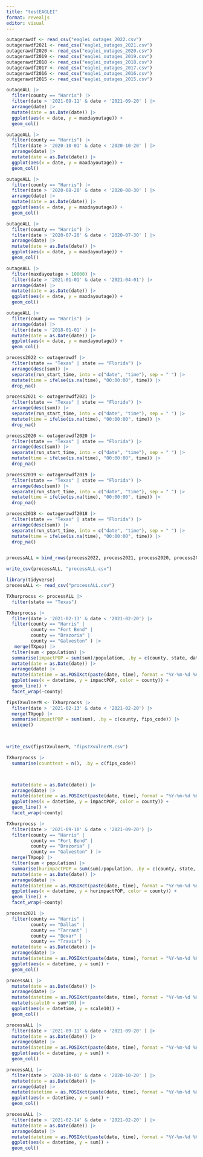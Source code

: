 ```yaml
---
title: "testEAGLEI"
format: revealjs
editor: visual
---
```


```r
outagerawdf <- read_csv("eaglei_outages_2022.csv")
outagerawdf2021 <- read_csv("eaglei_outages_2021.csv")
outagerawdf2020 <- read_csv("eaglei_outages_2020.csv")
outagerawdf2019 <- read_csv("eaglei_outages_2019.csv")
outagerawdf2018 <- read_csv("eaglei_outages_2018.csv")
outagerawdf2017 <- read_csv("eaglei_outages_2017.csv")
outagerawdf2016 <- read_csv("eaglei_outages_2016.csv")
outagerawdf2015 <- read_csv("eaglei_outages_2015.csv")
```






```r
outageALL |>
  filter(county == "Harris") |>
  filter(date > '2021-09-11' & date < '2021-09-20' ) |>
  arrange(date) |>
  mutate(date = as.Date(date)) |>
  ggplot(aes(x = date, y = maxdayoutage)) + 
  geom_col()

outageALL |>
  filter(county == "Harris") |>
  filter(date > '2020-10-01' & date < '2020-10-20' ) |>
  arrange(date) |>
  mutate(date = as.Date(date)) |>
  ggplot(aes(x = date, y = maxdayoutage)) + 
  geom_col()

outageALL |>
  filter(county == "Harris") |>
  filter(date > '2020-08-20' & date < '2020-08-30' ) |>
  arrange(date) |>
  mutate(date = as.Date(date)) |>
  ggplot(aes(x = date, y = maxdayoutage)) + 
  geom_col()

outageALL |>
  filter(county == "Harris") |>
  filter(date > '2020-07-20' & date < '2020-07-30' ) |>
  arrange(date) |>
  mutate(date = as.Date(date)) |>
  ggplot(aes(x = date, y = maxdayoutage)) + 
  geom_col()
```
```r
outageALL |>
  filter(maxdayoutage > 10000) |>
  filter(date > '2021-01-01' & date < '2021-04-01') |>
  arrange(date) |>
  mutate(date = as.Date(date)) |>
  ggplot(aes(x = date, y = maxdayoutage)) + 
  geom_col()
```


```r
outageALL |>
  filter(county == "Harris") |>
  arrange(date) |>
  filter(date > '2018-01-01' ) |>
  mutate(date = as.Date(date)) |>
  ggplot(aes(x = date, y = maxdayoutage)) + 
  geom_col()
```

```r
process2022 <- outagerawdf |>
  filter(state == "Texas" | state == "Florida") |>
  arrange(desc(sum)) |>
  separate(run_start_time, into = c("date", "time"), sep = " ") |>
  mutate(time = ifelse(is.na(time), "00:00:00", time)) |>
  drop_na() 

process2021 <- outagerawdf2021 |>
  filter(state == "Texas" | state == "Florida") |>
  arrange(desc(sum)) |>
  separate(run_start_time, into = c("date", "time"), sep = " ") |>
  mutate(time = ifelse(is.na(time), "00:00:00", time)) |>
  drop_na() 

process2020 <- outagerawdf2020 |>
  filter(state == "Texas" | state == "Florida") |>
  arrange(desc(sum)) |>
  separate(run_start_time, into = c("date", "time"), sep = " ") |>
  mutate(time = ifelse(is.na(time), "00:00:00", time)) |>
  drop_na() 

process2019 <- outagerawdf2019 |>
  filter(state == "Texas" | state == "Florida") |>
  arrange(desc(sum)) |>
  separate(run_start_time, into = c("date", "time"), sep = " ") |>
  mutate(time = ifelse(is.na(time), "00:00:00", time)) |>
  drop_na() 

process2018 <- outagerawdf2018 |>
  filter(state == "Texas" | state == "Florida") |>
  arrange(desc(sum)) |>
  separate(run_start_time, into = c("date", "time"), sep = " ") |>
  mutate(time = ifelse(is.na(time), "00:00:00", time)) |>
  drop_na() 



```
```r
processALL = bind_rows(process2022, process2021, process2020, process2019, process2018)
```
```r
write_csv(processALL, "processALL.csv") 
```

```r
library(tidyverse)
processALL <- read_csv("processALL.csv")

TXhurprocss <- processALL |>
  filter(state == "Texas")
```

```r
TXhurprocss |>
  filter(date > '2021-02-13' & date < '2021-02-20') |>
  filter(county == "Harris" | 
         county == "Fort Bend" |
         county == "Brazoria" |
         county == "Galveston" ) |>
   merge(TXpop) |>
  filter(sum < population) |>
  summarise(impactPOP = sum(sum)/population, .by = c(county, state, date, time)) |>
  mutate(date = as.Date(date)) |>
  arrange(date) |>
  mutate(datetime = as.POSIXct(paste(date, time), format = "%Y-%m-%d %H:%M:%S")) |>
  ggplot(aes(x = datetime, y = impactPOP, color = county)) + 
  geom_line() +
  facet_wrap(~county)
```
```r
fipsTXvulnerM <- TXhurprocss |>
  filter(date > '2021-02-13' & date < '2021-02-20') |>
  merge(TXpop) |>
  summarise(impactPOP = sum(sum), .by = c(county, fips_code)) |>
  unique()
  


write_csv(fipsTXvulnerM, "fipsTXvulnerM.csv")

TXhurprocss |>
  summarise(counttest = n(), .by = c(fips_code))



  mutate(date = as.Date(date)) |>
  arrange(date) |>
  mutate(datetime = as.POSIXct(paste(date, time), format = "%Y-%m-%d %H:%M:%S")) |>
  ggplot(aes(x = datetime, y = impactPOP, color = county)) + 
  geom_line() +
  facet_wrap(~county)
```







```r
TXhurprocss |>
  filter(date > '2021-09-10' & date < '2021-09-20') |>
  filter(county == "Harris" | 
         county == "Fort Bend" |
         county == "Brazoria" |
         county == "Galveston" ) |>
  merge(TXpop) |>
  filter(sum < population) |>
  summarise(hurimpactPOP = sum(sum)/population, .by = c(county, state, date, time)) |>
  mutate(date = as.Date(date)) |>
  arrange(date) |>
  mutate(datetime = as.POSIXct(paste(date, time), format = "%Y-%m-%d %H:%M:%S")) |>
  ggplot(aes(x = datetime, y = hurimpactPOP, color = county)) + 
  geom_line() +
  facet_wrap(~county)
```




```r
process2021 |>
  filter(county == "Harris" | 
         county == "Dallas" |
         county == "Tarrant" |
         county == "Bexar" |  
         county == "Travis") |>
  mutate(date = as.Date(date)) |>
  arrange(date) |>
  mutate(datetime = as.POSIXct(paste(date, time), format = "%Y-%m-%d %H:%M:%S")) |>
  ggplot(aes(x = datetime, y = sum)) + 
  geom_col()
```
```r
processALL |>
  mutate(date = as.Date(date)) |>
  arrange(date) |>
  mutate(datetime = as.POSIXct(paste(date, time), format = "%Y-%m-%d %H:%M:%S")) |>
  mutate(scale10 = sum*10) |>
  ggplot(aes(x = datetime, y = scale10)) + 
  geom_col()
```



```r
processALL |>
  filter(date > '2021-09-11' & date < '2021-09-20' ) |>
  mutate(date = as.Date(date)) |>
  arrange(date) |>
  mutate(datetime = as.POSIXct(paste(date, time), format = "%Y-%m-%d %H:%M:%S")) |>
  ggplot(aes(x = datetime, y = sum)) + 
  geom_col()

processALL |>
  filter(date > '2020-10-01' & date < '2020-10-20' ) |>
  mutate(date = as.Date(date)) |>
  arrange(date) |>
  mutate(datetime = as.POSIXct(paste(date, time), format = "%Y-%m-%d %H:%M:%S")) |>
  ggplot(aes(x = datetime, y = sum)) + 
  geom_col()

processALL |>
  filter(date > '2021-02-14' & date < '2021-02-20' ) |>
  mutate(date = as.Date(date)) |>
  arrange(date) |>
  mutate(datetime = as.POSIXct(paste(date, time), format = "%Y-%m-%d %H:%M:%S")) |>
  ggplot(aes(x = datetime, y = sum)) + 
  geom_col()



```










